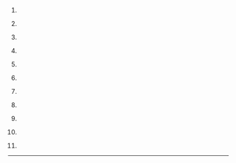 #{{French Indochina}} {{tl|French Indochina}}
#{{KHM-1867}} {{tl|KHM-1867}}
#{{KHM-1953}} {{tl|KHM-1953}}
#{{KHM-1970}} {{tl|KHM-1970}}
#{{KHM-1975}} {{tl|KHM-1975}}
#{{KHM-1976}} {{tl|KHM-1976}}
#{{KHM-1979}} {{tl|KHM-1979}}
#{{KHM-1982}} {{tl|KHM-1982}}
#{{KHM-1989}} {{tl|KHM-1989}}
#{{KHM-1992}} {{tl|KHM-1992}}
#{{KHM}} {{tl|KHM}}
----
{{Flag-all}}

<noinclude>{{Documentation}}</noinclude>